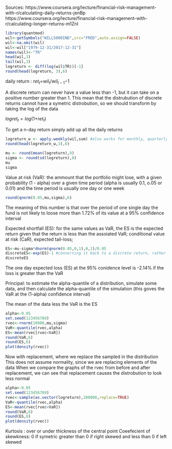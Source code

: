 Sources: 
https://www.coursera.org/lecture/financial-risk-management-with-r/calculating-daily-returns-jenBp
https://www.coursera.org/lecture/financial-risk-management-with-r/calculating-longer-returns-m1ZnI
```r
library(quantmod)
wil<-getSymbols("WILL5000IND",src="FRED",auto.assign=FALSE)
wil<-na.omit(wil)
wil<-wil["1979-12-31/2017-12-31"]
names(wil)<-"TR"
head(wil,3)
tail(wil,3)
logreturn <- diff(log(wil$TR))[-1]
round(head(logreturn, 3),6)


```
daily return : $re$$t_t$$=$$wil_t$$/$$wil_{t-1}$$-1$


A discrete return can never have a value less than -1, but it can take on a positive number greater than 1. This mean that the distrubution of discrete returns cannot have a symetric distrobution, so we should transform by taking the log of the data


$logre$$t_t$$=log(1+$$ret_t$$)$

To get a n-day return simply add up all the daily returns 

```r
logreturn_w <- apply.weekly(wil,sum) #also works for monthly, quarterly, and yearly
round(head(logreturn_w,3),6)

mu <- round(mean(logreturn),8)
sigma <- round(sd(logreturn),8)
mu 
sigma
```

Value at risk (VaR): the ammount that the portfolio might lose, with a given probability (1 - alpha) over a given time period (alpha is usually 0.1, o.05 or 0.01) and the time period is usually one day or one week

```r
round(qnorm(0.05,mu,sigma),6)
```
The meaning of this number is that over the period of one single day the fund is not likely to loose more than 1.72% of its value at a 95% confidence interval

Expected shortfall (ES): for the same values as VaR, the ES is the expected return given that the return is less than the assoiated VaR; conditional value at risk (CaR), expected tail-loss;

```r
ES<-mu-sigma*dnorm(qnorm(0.05,0,1),0,1)/0.05
discreteES<-exp(ES)-1 #converting it back to a discrete return, rather than logarithmic
discreteES
```

The one day expected loss (ES) at the 95% conidence level is -2.14% if the loss is greater than the VaR

Principal: to estimate the alpha-quantile of a distribution, simulate some data, and then calculate the alpha-quantile of the simulation (this goves the VaR at the (1-alpha) confidence interval)

The mean of the data less the VaR is the ES

```r
alpha<-0.05
set.seed(123456789)
rvec<-rnorm(10000,mu,sigma)
VaR<-quantile(rvec,alpha)
ES<-mean(rvec[rvec<VaR])
round(VaR,6)
round(ES,6)
plot(density(rvec))
```
Now with replacement, where we replace the sampled in the distribution
This does not assume normality, since we are replacing elements of the data
When we compare the graphs of the rvec from before and after replacement, we can see that replacement causes the distrobution to look less normal

```r
alpha<-0.05
set.seed(123456789)
rvec<-sample(as.vector(logreturn),100000,replace=TRUE)
VaR<-quantile(rvec,alpha)
ES<-mean(rvec[rvec<VaR])
round(VaR,6)
round(ES,6)
plot(density(rvec))
```
Kurtosis : over or under thickness of the central point
Coeefecient of skewkness: 0 if symetric greater than 0 if right skewed and less than 0 if left skewed
